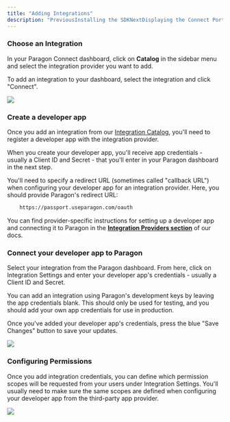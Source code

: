 ```yaml
---
title: "Adding Integrations"
description: "PreviousInstalling the SDKNextDisplaying the Connect Portal"
---
```


### Choose an Integration

In your Paragon Connect dashboard, click on **Catalog** in the sidebar menu and select the integration provider you want to add.

To add an integration to your dashboard, select the integration and click "Connect".

  <Frame>
    <img src="https://docs.useparagon.com/~gitbook/image?url=https%3A%2F%2F2053411491-files.gitbook.io%2F%7E%2Ffiles%2Fv0%2Fb%2Fgitbook-x-prod.appspot.com%2Fo%2Fspaces%252F-MCJwlyhqtCdBfCLUO0d-1223115691%252Fuploads%252Fafv98kcQwDpBMryCJD8i%252FAdding%2520an%2520Integration%2520from%2520the%2520Integration%2520Catalog%2520in%2520Paragon%2520Connect.png%3Falt%3Dmedia%26token%3D45ae8645-03ba-43ba-9e28-bd444008ba19&width=768&dpr=4&quality=100&sign=d4ccdf4e&sv=1"/>
  </Frame>

### Create a developer app

Once you add an integration from our [Integration Catalog](/resources/integrations), you'll need to register a developer app with the integration provider.

When you create your developer app, you'll receive app credentials - usually a Client ID and Secret - that you'll enter in your Paragon dashboard in the next step.

You'll need to specify a redirect URL (sometimes called "callback URL") when configuring your developer app for an integration provider. Here, you should provide Paragon's redirect URL:

```bash
    https://passport.useparagon.com/oauth
```
You can find provider-specific instructions for setting up a developer app and connecting it to Paragon in the [**Integration Providers section**](/resources/integrations) of our docs.

### Connect your developer app to Paragon

Select your integration from the Paragon dashboard. From here, click on Integration Settings and enter your developer app's credentials - usually a Client ID and Secret.

You can add an integration using Paragon's development keys by leaving the app credentials blank. This should only be used for testing, and you should add your own app credentials for use in production.

Once you've added your developer app's credentials, press the blue "Save Changes" button to save your updates.

  <Frame>
    <img src="https://docs.useparagon.com/~gitbook/image?url=https%3A%2F%2F2053411491-files.gitbook.io%2F%7E%2Ffiles%2Fv0%2Fb%2Fgitbook-x-prod.appspot.com%2Fo%2Fspaces%252F-MCJwlyhqtCdBfCLUO0d-1223115691%252Fuploads%252F3jdDtMBNxmVB7xaitZ8o%252FAdding%2520developer%2520credentials%2520to%2520a%2520Salesforce%2520application%2520in%2520Paragon%2520Connect.png%3Falt%3Dmedia%26token%3D03f8e233-cfec-484c-98bb-17ed698cebff&width=768&dpr=4&quality=100&sign=80e99dff&sv=1"/>
  </Frame>

### Configuring Permissions

Once you add integration credentials, you can define which permission scopes will be requested from your users under Integration Settings. You'll usually need to make sure the same scopes are defined when configuring your developer app from the third-party app provider.

<Frame>
  <img src="https://docs.useparagon.com/~gitbook/image?url=https%3A%2F%2F2053411491-files.gitbook.io%2F%7E%2Ffiles%2Fv0%2Fb%2Fgitbook-x-prod.appspot.com%2Fo%2Fspaces%252F-MCJwlyhqtCdBfCLUO0d-1223115691%252Fuploads%252Fa91idtqUI2ys3z25eprz%252FConfiguring%2520Permission%2520Scopes%2520to%2520a%2520Salesforce%2520Integration%2520in%2520Paragon%2520Connect.png%3Falt%3Dmedia%26token%3De0a85b6a-b232-4dd8-8ba4-a874e1d1366b&width=768&dpr=4&quality=100&sign=4691dfc3&sv=1"/>
</Frame>
